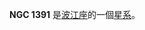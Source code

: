 {{NGCInfoBox|NGCID=NGC 1391|發現者=法蘭斯·萊文沃思|發現日期=1886年-月-日|其他編號=ESO 548-59,MCG -3-10-20 NPM1G -18.0142|曆元=J2000.0|赤經=3時38分52.9秒
|赤緯=-18°21'16"|星座=波江座|星體=星系|星等=13.4|表面亮度=12.7|藍等=14.4}}

'''NGC 1391''' 是[[波江座|波江座]]的一個[[星系|星系]]。

{{NGCReference|1391}}
{{Catalogs|NGC=1391}}
{{Galaxy-stub}}